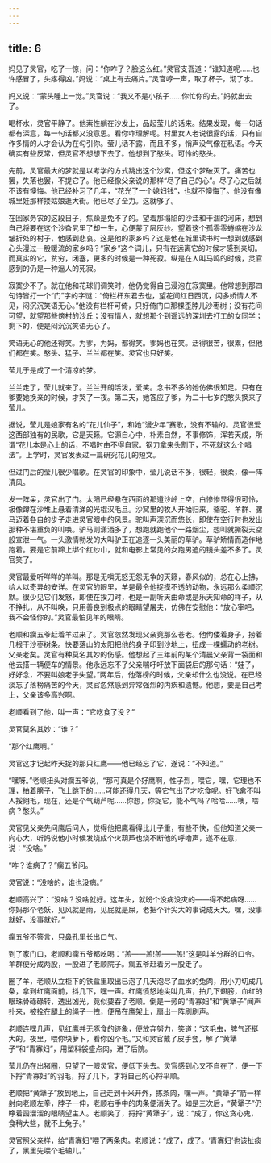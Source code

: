 ```yaml
---
---
---
```

title: 6
---



妈见了灵官，吃了一惊，问：“你咋了？脸这么红。”灵官支吾道：“谁知道呢……也许感冒了，头疼得凶。”妈说：“桌上有去痛片。”灵官哼一声，取了杯子，沏了水。

妈又说：“蒙头睡上一觉。”灵官说：“我又不是小孩子……你忙你的去。”妈就出去了。

喝杯水，灵官平静了。他索性躺在沙发上，品起莹儿的话来。结果发现，每一句话都有深意，每一句话都又没意思。看你咋理解呢。村里女人老说很露的话，只有自作多情的人才会认为在勾引你。莹儿话不露，而且不多，悄声没气像在私语。今天确实有些反常，但灵官不想想下去了。他想到了憨头。可怜的憨头。

先前，灵官最大的梦就是以考学的方式跳出这个沙窝，但这个梦破灭了。痛苦也罢，失落也罢，不提它了。他已经像父亲说的那样“尽了自己的心”。尽了心之后就不该有懊悔。他已经补习了几年，“花光了一个媳妇钱”，也就不懊悔了。他没有像城里娃那样搂姑娘逛大街。他已尽了全力。这就够了。

在回家务农的这段日子，焦躁是免不了的。望着那塌陷的沙洼和干涸的河床，想到自己将要在这个沙旮旯里了却一生，心便蒙了层灰纱。望着这个孤零零蜷缩在沙龙皱折处的村子，他感到悲哀。这是他的家乡吗？这是他在城里读书时一想到就感到心头漫过一股暖流的家乡吗？“家乡”这个词儿，只有在远离它的时候才感到亲切。而真实的它，贫穷，闭塞，更多的时候是一种死寂。纵是在人叫马鸣的时候，灵官感到的仍是一种逼人的死寂。

寂寞少不了。就在他和花球们调笑时，他仍觉得自己浸泡在寂寞里。他常想到那四句诗皆打一个“门”字的字谜：“倚栏杆东君去也，望花间红日西沉，闪多娇情人不见，闷沉沉笑语无心。”他没有栏杆可倚，只好倚门口那棵歪脖儿沙枣树；没有花间可望，就望那些傍村的沙丘；没有情人，就想那个到遥远的深圳去打工的女同学；剩下的，便是闷沉沉笑语无心了。

笑语无心的他还得笑。为爹，为妈，都得笑。爹妈也在笑。活得很苦，很累，但他们都在笑。憨头、猛子、兰兰都在笑。灵官也只好笑。

莹儿于是成了一个清凉的梦。

兰兰走了，莹儿就来了。兰兰开朗活泼，爱笑。念书不多的她仿佛很知足。只有在爹要她换亲的时候，才哭了一夜。第二天，她答应了爹，为二十七岁的憨头换来了莹儿。

据说，莹儿是娘家有名的“花儿仙子”，和她“漫少年”赛歌，没有不输的。灵官很爱这西部独有的民歌，它是天籁。它源自心中，朴素自然，不事修饰，浑若天成，所谓“花儿本是心上的话，不唱时由不得自家。钢刀拿来头割下，不死就这么个唱法”。上学时，灵官发表过一篇研究花儿的短文。

但过门后的莹儿很少唱歌。在灵官的印象中，莹儿说话不多，很轻，很柔，像一阵清风。

发一阵呆，灵官出了门。太阳已经悬在西面的那道沙岭上空，白惨惨显得很可怜，极像蹲在沙堆上悬着清涕的光棍汉毛旦。沙窝里的牧人开始归来，骆驼、羊群、骡马迈着各自的步子走进灵官眼中的风景。驼叫声深沉而悠长，即使在空行时也发出那种不堪重负的叫唤。驴马则潇洒多了，想跑就跑他个一路烟尘，想叫就撕裂天空般宣泄一气。一头激情勃发的大叫驴正在追逐一头美丽的草驴。草驴矫情而造作地跑着。要是它前蹄上绑个红纱巾，就和电影上常见的女跑男追的镜头差不多了。灵官笑了。

灵官最爱听咩咩的羊叫。那是无嗔无怒无怨无争的天籁，春风似的，总在心上拂，给人以奇异的安详。在灵官的眼里，羊是最令他捉摸不透的动物，永远那么柔顺沉默。很少见它们发怒，即使在挨刀时，也是一副听天由命或是乐天知命的样子，从不挣扎，从不叫唤，只用善良到极点的眼睛望屠夫，仿佛在安慰他：“放心宰吧，我不会怪你的。”灵官最怕见羊的眼睛。

老顺和瘸五爷赶着羊过来了。灵官忽然发现父亲竟那么苍老。他佝偻着身子，捞着几根干沙枣树条。快要落山的太阳把他的身子印到沙地上，扭成一棵蠕动的老树。父亲老矣。灵官有种莫名其妙的伤感。他想起了三年前的某个清晨父亲背一袋面和他去搭一辆便车的情景。他永远忘不了父亲喘吁吁放下面袋后的那句话：“娃子，好好念，不要叫娘老子失望。”两年后，他落榜的时候，父亲却什么也没说。在已经淡忘了落榜痛苦的今天，灵官忽然感到异常强烈的内疚和遗憾。他想，要是自己考上，父亲该多高兴啊。

老顺看到了他，叫一声：“它吃食了没？”

灵官莫名其妙：“谁？”

“那个红鹰啊。”

灵官这才记起昨天捉的那只红鹰——他已经忘了它，遂说：“不知道。”

“嘿呀。”老顺扭头对瘸五爷说，“那可真是个好鹰啊，性子烈，喂它，嘿，它理也不理，拍着膀子，飞上跳下的……可能还得几天，等它气出了才吃食呢。好飞禽不叫人挼翎毛，现在，还是个气葫芦呢……你想，你捉它，能不气吗？哈哈……噢，啥病？憨头。”

灵官见父亲先问鹰后问人，觉得他把鹰看得比儿子重，有些不快，但他知道父亲一向心大，听妈说他小时候发烧成个火葫芦也烧不断他的呼噜声，遂不在意，说：“没啥。”

“咋？谁病了？”瘸五爷问。

灵官说：“没啥的，谁也没病。”

老顺高兴了：“没啥？没啥就好。这年头，就盼个没病没灾的——得不起病呀……你妈那个老妖，见风就是雨，见屁就是屎，老把个针尖大的事说成天大。嘿，没事就好，没事就好。”

瘸五爷不答言，只鼻孔里长出口气。

到了家门口，老顺和瘸五爷都吆喝：“羔——羔!羔——羔!”这是叫羊分群的口令。羊群便分成两股，一股进了老顺院子。瘸五爷赶着另一股走了。

圈了羊，老顺从立柜下的铁盒里取出已泡了几天泡尽了血水的兔肉，用小刀切成几条，拿到红鹰面前，抖几下，嘿一声。红鹰愤怒地尖叫几声，拍几下翅膀，血红的眼珠骨碌碌转，透出凶光，竟似要吞了老顺。倒是一旁的“青寡妇”和“黄犟子”闻声扑来，被拴在腿上的绳子一拽，便吊在鹰架上，扇出一阵刷刷声。

老顺连嘿几声，见红鹰并无啄食的迹象，便放弃努力，笑道：“这毛虫，脾气还挺大的。夜里，喂你块萝卜，看你凶个毛。”又和灵官戴了皮手套，解了“黄犟子”和“青寡妇”，用塑料袋盛点肉，进了后院。

莹儿仍在出猪圈，只望了一眼灵官，便低下头去。灵官感到心又不自在了，便一下下捋“青寡妇”的羽毛，捋了几下，才将自己的心捋平顺。

老顺把“黄犟子”放到地上，自己走到十米开外，拣条肉，嘿一声。“黄犟子”箭一样射向老顺左拳，脖子一伸，老顺右手中的肉条便消失了。如是三次后，“黄犟子”仍睁着圆溜溜的眼睛望主人。老顺笑了，捋捋“黄犟子”，说：“成了，你这贪心鬼，食稍大些，就不上兔子。”

灵官照父亲样，给“青寡妇”喂了两条肉。老顺说：“成了，成了。‘青寡妇’也该扯痰了，黑里先喂个毛轴儿。”